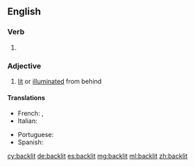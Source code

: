 ==English==

===Verb===
{{head|en}}

# {{en-past of|backlight}}

===Adjective===
{{en-adj}}

# [[lit]] or [[illuminated]] from behind

====Translations====
{{trans-top|Illuminated from behind}}
* French: {{t+|fr|rétro-éclairé}}, {{t-|fr|éclairé par derrière}}
* Italian: {{t-|it|illuminato dal di dietro}}
{{trans-mid}}
* Portuguese: {{t-|pt|retroiluminado}}
* Spanish: {{t-|es|retroiluminado}}
{{trans-bottom}}

[[cy:backlit]]
[[de:backlit]]
[[es:backlit]]
[[mg:backlit]]
[[ml:backlit]]
[[zh:backlit]]